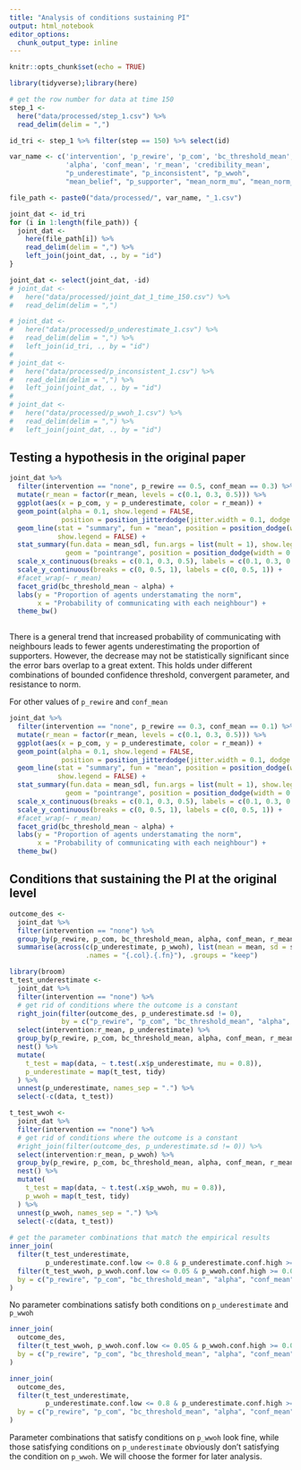 ```yaml
---
title: "Analysis of conditions sustaining PI"
output: html_notebook
editor_options: 
  chunk_output_type: inline
---
```


```r
knitr::opts_chunk$set(echo = TRUE)

library(tidyverse);library(here)

# get the row number for data at time 150
step_1 <- 
  here("data/processed/step_1.csv") %>% 
  read_delim(delim = ",") 

id_tri <- step_1 %>% filter(step == 150) %>% select(id)

var_name <- c('intervention', 'p_rewire', 'p_com', 'bc_threshold_mean', 
              'alpha', 'conf_mean', 'r_mean', 'credibility_mean',
              "p_underestimate", "p_inconsistent", "p_wwoh", 
              "mean_belief", "p_supporter", "mean_norm_mu", "mean_norm_sd")

file_path <- paste0("data/processed/", var_name, "_1.csv")

joint_dat <- id_tri
for (i in 1:length(file_path)) {
  joint_dat <- 
    here(file_path[i]) %>% 
    read_delim(delim = ",") %>% 
    left_join(joint_dat, ., by = "id")
}

joint_dat <- select(joint_dat, -id)
# joint_dat <- 
#   here("data/processed/joint_dat_1_time_150.csv") %>% 
#   read_delim(delim = ",") 

# joint_dat <- 
#   here("data/processed/p_underestimate_1.csv") %>% 
#   read_delim(delim = ",") %>% 
#   left_join(id_tri, ., by = "id")
# 
# joint_dat <- 
#   here("data/processed/p_inconsistent_1.csv") %>% 
#   read_delim(delim = ",") %>% 
#   left_join(joint_dat, ., by = "id")
# 
# joint_dat <- 
#   here("data/processed/p_wwoh_1.csv") %>% 
#   read_delim(delim = ",") %>% 
#   left_join(joint_dat, ., by = "id")
```

## Testing a hypothesis in the original paper

```r
joint_dat %>% 
  filter(intervention == "none", p_rewire == 0.5, conf_mean == 0.3) %>% 
  mutate(r_mean = factor(r_mean, levels = c(0.1, 0.3, 0.5))) %>% 
  ggplot(aes(x = p_com, y = p_underestimate, color = r_mean)) +
  geom_point(alpha = 0.1, show.legend = FALSE,
             position = position_jitterdodge(jitter.width = 0.1, dodge.width = 0.15)) +
  geom_line(stat = "summary", fun = "mean", position = position_dodge(width = 0.15),
            show.legend = FALSE) +
  stat_summary(fun.data = mean_sdl, fun.args = list(mult = 1), show.legend = TRUE,
              geom = "pointrange", position = position_dodge(width = 0.15)) +
  scale_x_continuous(breaks = c(0.1, 0.3, 0.5), labels = c(0.1, 0.3, 0.5)) +
  scale_y_continuous(breaks = c(0, 0.5, 1), labels = c(0, 0.5, 1)) +
  #facet_wrap(~ r_mean)
  facet_grid(bc_threshold_mean ~ alpha) +
  labs(y = "Proportion of agents understamating the norm",
       x = "Probability of communicating with each neighbour") +
  theme_bw()
  
```

There is a general trend that increased probability of communicating with neighbours leads to fewer agents underestimating the proportion of supporters. However, the decrease may not be statistically significant since the error bars overlap to a great extent. This holds under different combinations of bounded confidence threshold, convergent parameter, and resistance to norm.

For other values of `p_rewire` and `conf_mean`

```r
joint_dat %>% 
  filter(intervention == "none", p_rewire == 0.3, conf_mean == 0.1) %>% 
  mutate(r_mean = factor(r_mean, levels = c(0.1, 0.3, 0.5))) %>% 
  ggplot(aes(x = p_com, y = p_underestimate, color = r_mean)) +
  geom_point(alpha = 0.1, show.legend = FALSE,
             position = position_jitterdodge(jitter.width = 0.1, dodge.width = 0.15)) +
  geom_line(stat = "summary", fun = "mean", position = position_dodge(width = 0.15),
            show.legend = FALSE) +
  stat_summary(fun.data = mean_sdl, fun.args = list(mult = 1), show.legend = TRUE,
              geom = "pointrange", position = position_dodge(width = 0.15)) +
  scale_x_continuous(breaks = c(0.1, 0.3, 0.5), labels = c(0.1, 0.3, 0.5)) +
  scale_y_continuous(breaks = c(0, 0.5, 1), labels = c(0, 0.5, 1)) +
  #facet_wrap(~ r_mean)
  facet_grid(bc_threshold_mean ~ alpha) +
  labs(y = "Proportion of agents understamating the norm",
       x = "Probability of communicating with each neighbour") +
  theme_bw()
```


## Conditions that sustaining the PI at the original level

```r
outcome_des <- 
  joint_dat %>% 
  filter(intervention == "none") %>% 
  group_by(p_rewire, p_com, bc_threshold_mean, alpha, conf_mean, r_mean) %>% 
  summarise(across(c(p_underestimate, p_wwoh), list(mean = mean, sd = sd),
                   .names = "{.col}.{.fn}"), .groups = "keep") 
```

```r
library(broom)
t_test_underestimate <- 
  joint_dat %>% 
  filter(intervention == "none") %>%
  # get rid of conditions where the outcome is a constant
  right_join(filter(outcome_des, p_underestimate.sd != 0),
             by = c("p_rewire", "p_com", "bc_threshold_mean", "alpha", "conf_mean", "r_mean")) %>% 
  select(intervention:r_mean, p_underestimate) %>% 
  group_by(p_rewire, p_com, bc_threshold_mean, alpha, conf_mean, r_mean) %>% 
  nest() %>% 
  mutate(
    t_test = map(data, ~ t.test(.x$p_underestimate, mu = 0.8)),
    p_underestimate = map(t_test, tidy)
  ) %>% 
  unnest(p_underestimate, names_sep = ".") %>% 
  select(-c(data, t_test))

t_test_wwoh <- 
  joint_dat %>% 
  filter(intervention == "none") %>%
  # get rid of conditions where the outcome is a constant
  #right_join(filter(outcome_des, p_underestimate.sd != 0)) %>% 
  select(intervention:r_mean, p_wwoh) %>% 
  group_by(p_rewire, p_com, bc_threshold_mean, alpha, conf_mean, r_mean) %>% 
  nest() %>% 
  mutate(
    t_test = map(data, ~ t.test(.x$p_wwoh, mu = 0.8)),
    p_wwoh = map(t_test, tidy)
  ) %>% 
  unnest(p_wwoh, names_sep = ".") %>% 
  select(-c(data, t_test))
  
# get the parameter combinations that match the empirical results
inner_join(
  filter(t_test_underestimate, 
         p_underestimate.conf.low <= 0.8 & p_underestimate.conf.high >= 0.8),
  filter(t_test_wwoh, p_wwoh.conf.low <= 0.05 & p_wwoh.conf.high >= 0.05),
  by = c("p_rewire", "p_com", "bc_threshold_mean", "alpha", "conf_mean", "r_mean")
)

```

No parameter combinations satisfy both conditions on `p_underestimate` and `p_wwoh`

```r
inner_join(
  outcome_des,
  filter(t_test_wwoh, p_wwoh.conf.low <= 0.05 & p_wwoh.conf.high >= 0.05),
  by = c("p_rewire", "p_com", "bc_threshold_mean", "alpha", "conf_mean", "r_mean")
)

inner_join(
  outcome_des,
  filter(t_test_underestimate, 
         p_underestimate.conf.low <= 0.8 & p_underestimate.conf.high >= 0.8),
  by = c("p_rewire", "p_com", "bc_threshold_mean", "alpha", "conf_mean", "r_mean")
)
```
 Parameter combinations that satisfy conditions on `p_wwoh` look fine, while those satisfying conditions on `p_underestimate` obviously don't satisfying the condition on `p_wwoh`. We will choose the former for later analysis.
 
 
